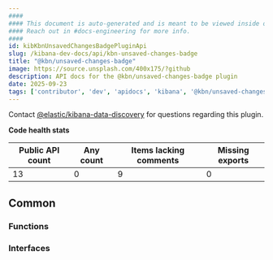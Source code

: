```yaml
---
####
#### This document is auto-generated and is meant to be viewed inside our experimental, new docs system.
#### Reach out in #docs-engineering for more info.
####
id: kibKbnUnsavedChangesBadgePluginApi
slug: /kibana-dev-docs/api/kbn-unsaved-changes-badge
title: "@kbn/unsaved-changes-badge"
image: https://source.unsplash.com/400x175/?github
description: API docs for the @kbn/unsaved-changes-badge plugin
date: 2025-09-23
tags: ['contributor', 'dev', 'apidocs', 'kibana', '@kbn/unsaved-changes-badge']
---
```




Contact [@elastic/kibana-data-discovery](https://github.com/orgs/elastic/teams/kibana-data-discovery) for questions regarding this plugin.

**Code health stats**

| Public API count  | Any count | Items lacking comments | Missing exports |
|-------------------|-----------|------------------------|-----------------|
| 13 | 0 | 9 | 0 |

## Common

### Functions
<DocDefinitionList data={kbnUnsavedChangesBadgeObj.common.functions}/>

### Interfaces
<DocDefinitionList data={kbnUnsavedChangesBadgeObj.common.interfaces}/>

